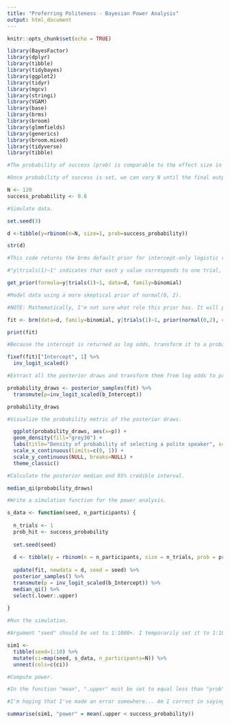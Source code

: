 ```yaml
---
title: "Preferring Politeness - Bayesian Power Analysis"
output: html_document
---
```


```r

knitr::opts_chunk$set(echo = TRUE)

```

```r

library(BayesFactor)
library(dplyr)
library(tibble)
library(tidybayes)
library(ggplot2)
library(tidyr)
library(mgcv)
library(stringi)
library(VGAM)
library(base)
library(brms)
library(broom)
library(glmmfields)
library(generics)
library(broom.mixed)
library(tidyverse)
library(tibble)

```

```r

#The probability of success (prob) is comparable to the effect size in a frequentist power analysis. NOTE: I am not sure how to compute a value for the probability of success given that we are trying to detect a moderate effect.

#Once probability of success is set, we can vary N until the final output is our desired power.

N <- 120
success_probability <- 0.8

```


```r

#Simulate data.

set.seed(3)

d <-tibble(y=rbinom(n=N, size=1, prob=success_probability))

str(d)

```

```r

#This code returns the brms default prior for intercept-only logistic regression models. I don't understand the output, but according to the internet, it's a liberal prior. 

#"y|trials(1)~1" indicates that each y value corresponds to one trial, representing n=1 of the sample.

get_prior(formula=y|trials(1)~1, data=d, family=binomial)

```

```r

#Model data using a more skeptical prior of normal(0, 2). 

#NOTE: Mathematically, I'm not sure what role this prior has. It will probably have to be adjusted.

fit <- brm(data=d, family=binomial, y|trials(1)~1, prior(normal(0,2), class=Intercept), seed=3)

```

```r

print(fit)

```

```r

#Because the intercept is returned as log odds, transform it to a probability metric.

fixef(fit)["Intercept", 1] %>% 
  inv_logit_scaled()

```

```r

#Extract all the posterior draws and transform them from log odds to probability metrics.

probability_draws <- posterior_samples(fit) %>% 
  transmute(p=inv_logit_scaled(b_Intercept))

probability_draws

```
```r

#Visualize the probability metric of the posterior draws.

  ggplot(probability_draws, aes(x=p)) +
  geom_density(fill="grey30") +
  labs(title="Density of probability of selecting a polite speaker", x="Probability of selecting a polite speaker") +
  scale_x_continuous(limits=c(0, 1)) +
  scale_y_continuous(NULL, breaks=NULL) +
  theme_classic()

```

```r

#Calculate the posterior median and 95% credible interval.

median_qi(probability_draws)

```

```r

#Write a simulation function for the power analysis.

s_data <- function(seed, n_participants) {
  
  n_trials <- 1
  prob_hit <- success_probability
  
  set.seed(seed)
  
  d <- tibble(y = rbinom(n = n_participants, size = n_trials, prob = prob_hit))
  
  update(fit, newdata = d, seed = seed) %>% 
  posterior_samples() %>% 
  transmute(p = inv_logit_scaled(b_Intercept)) %>% 
  median_qi() %>% 
  select(.lower:.upper)
  
}
```

```r

#Run the simulation.

#Argument "seed" should be set to 1:1000+. I temporarily set it to 1:10 for ease running and rerunning simulation while editing code. 

sim1 <- 
  tibble(seed=1:10) %>% 
  mutate(ci=map(seed, s_data, n_participants=N)) %>% 
  unnest(cols=c(ci))

```

```r

#Compute power. 

#In the function "mean", ".upper" must be set to equal less than "prob" and "prob_hit" in code chunks {r simulate data} and {r simulation function}, respectively.

#I'm hoping that I've made an error somewhere... Am I correct in saying this output indicates that even if 80% of children in a particular age group possess preference for a polite speaker, with 60 participants we can only expect to detect the effect with 20% power?

summarise(sim1, "power" = mean(.upper < success_probability))

```
